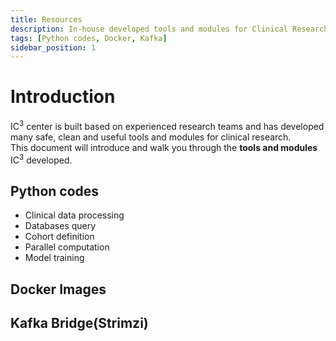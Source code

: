 ```yaml
---
title: Resources
description: In-house developed tools and modules for Clinical Research with AI
tags: [Python codes, Docker, Kafka]
sidebar_position: 1
---
```


# Introduction

IC<sup>3</sup> center is built based on experienced research teams and has developed many safe, clean and useful tools and modules for clinical research. <br />
This document will introduce and walk you through the **tools and modules** IC<sup>3</sup> developed.

## Python codes

* Clinical data processing
* Databases query
* Cohort definition
* Parallel computation
* Model training

## Docker Images

## Kafka Bridge(Strimzi)
